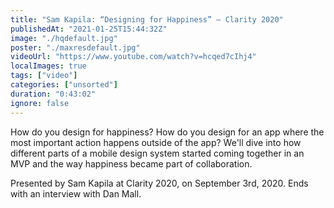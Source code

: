 ```yaml
---
title: "Sam Kapila: “Designing for Happiness” — Clarity 2020"
publishedAt: "2021-01-25T15:44:32Z"
image: "./hqdefault.jpg"
poster: "./maxresdefault.jpg"
videoUrl: "https://www.youtube.com/watch?v=hcqed7cIhj4"
localImages: true
tags: ["video"]
categories: ["unsorted"]
duration: "0:43:02"
ignore: false
---
```

How do you design for happiness? How do you design for an app where the most important action happens outside of the app? We'll dive into how different parts of a mobile design system started coming together in an MVP and the way happiness became part of collaboration. 

Presented by Sam Kapila at Clarity 2020, on September 3rd, 2020. Ends with an interview with Dan Mall.
